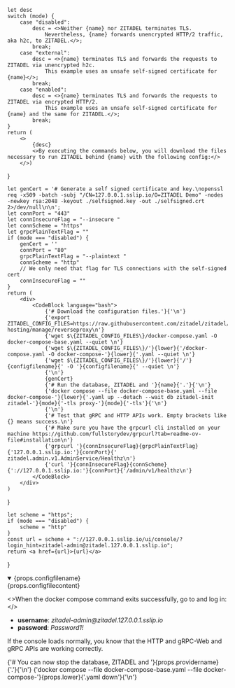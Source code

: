 
    let desc
    switch (mode) {
        case "disabled":
            desc = <>Neither {name} nor ZITADEL terminates TLS.
                Nevertheless, {name} forwards unencrypted HTTP/2 traffic, aka h2c, to ZITADEL.</>;
            break;
        case "external":
            desc = <>{name} terminates TLS and forwards the requests to ZITADEL via unencrypted h2c.
                This example uses an unsafe self-signed certificate for {name}</>;
            break;
        case "enabled":
            desc = <>{name} terminates TLS and forwards the requests to ZITADEL via encrypted HTTP/2.
                This example uses an unsafe self-signed certificate for {name} and the same for ZITADEL.</>;
            break;
    }
    return (
        <>
            {desc}
            <>By executing the commands below, you will download the files necessary to run ZITADEL behind {name} with the following config:</>
        </>)
}

    let genCert = '# Generate a self signed certificate and key.\nopenssl req -x509 -batch -subj "/CN=127.0.0.1.sslip.io/O=ZITADEL Demo" -nodes -newkey rsa:2048 -keyout ./selfsigned.key -out ./selfsigned.crt 2>/dev/null\n\n';
    let connPort = "443"
    let connInsecureFlag = "--insecure "
    let connScheme = "https"
    let grpcPlainTextFlag = ""
    if (mode === "disabled") {
        genCert = ''
        connPort = "80"
        grpcPlainTextFlag = "--plaintext "
        connScheme = "http"
        // We only need that flag for TLS connections with the self-signed cert
        connInsecureFlag = ""
    }
    return (
        <div>
            <CodeBlock language="bash">
                {'# Download the configuration files.'}{'\n'}
                {'export ZITADEL_CONFIG_FILES=https://raw.githubusercontent.com/zitadel/zitadel/main/docs/docs/self-hosting/manage/reverseproxy\n'}
                {'wget $\{ZITADEL_CONFIG_FILES\}/docker-compose.yaml -O docker-compose-base.yaml --quiet \n'}
                {'wget $\{ZITADEL_CONFIG_FILES\}/'}{lower}{'/docker-compose.yaml -O docker-compose-'}{lower}{'.yaml --quiet \n'}
                {'wget $\{ZITADEL_CONFIG_FILES\}/'}{lower}{'/'}{configfilename}{' -O '}{configfilename}{' --quiet \n'}
                {'\n'}
                {genCert}
                {'# Run the database, ZITADEL and '}{name}{'.'}{'\n'}
                {'docker compose --file docker-compose-base.yaml --file docker-compose-'}{lower}{'.yaml up --detach --wait db zitadel-init zitadel-'}{mode}{'-tls proxy-'}{mode}{'-tls'}{'\n'}
                {'\n'}
                {'# Test that gRPC and HTTP APIs work. Empty brackets like {} means success.\n'}
                {'# Make sure you have the grpcurl cli installed on your machine https://github.com/fullstorydev/grpcurl?tab=readme-ov-file#installation\n'}
                {'grpcurl '}{connInsecureFlag}{grpcPlainTextFlag}{'127.0.0.1.sslip.io:'}{connPort}{' zitadel.admin.v1.AdminService/Healthz\n'}
                {'curl '}{connInsecureFlag}{connScheme}{'://127.0.0.1.sslip.io:'}{connPort}{'/admin/v1/healthz\n'}
            </CodeBlock>
        </div>
    )
}

    let scheme = "https";
    if (mode === "disabled") {
        scheme = "http"
    }
    const url = scheme + "://127.0.0.1.sslip.io/ui/console/?login_hint=zitadel-admin@zitadel.127.0.0.1.sslip.io";
    return <a href={url}>{url}</a>
}

<Description mode={props.mode} name={props.providername} link={props.link}/>

<details open>
    <summary>{props.configfilename}</summary>
    <CodeBlock>{props.configfilecontent}</CodeBlock>
</details>

<Commands mode={props.mode} name={props.providername} lower={props.lower} configfilename={props.configfilename}/>

<>When the docker compose command exits successfully, go to <LoginURL mode={props.mode}/> and log in:</>

- **username**: *zitadel-admin@<span></span>zitadel.127.0.0.1.sslip.io*
- **password**: *Password1!*

If the console loads normally, you know that the HTTP and gRPC-Web and gRPC APIs are working correctly.

<CodeBlock language="bash">
    {'# You can now stop the database, ZITADEL and '}{props.providername}{'.'}{'\n'}
    {'docker compose --file docker-compose-base.yaml --file docker-compose-'}{props.lower}{'.yaml down'}{'\n'}
</CodeBlock>
